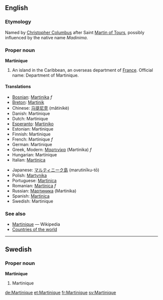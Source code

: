 ==English==

===Etymology===
Named by [[w:Christopher Columbus|Christopher Columbus]] after Saint [[w:Martin of Tours|Martin of Tours]], possibly influenced by the native name ''Madinima''.

===Proper noun===
'''Martinique'''
# An island in the Caribbean, an overseas department of [[France]].  Official name: Department of Martinique.

====Translations====
{{top}}
*[[Bosnian]]: [[Martinika]] ''f''
*[[Breton]]: [[Martinik]]
*Chinese: [[马提尼克]] (mǎtíníkè)
*Danish: Martinique
*Dutch: Martinique
*[[Esperanto]]: [[Martiniko]]
*Estonian: Martinique
*Finnish: Martinique
*French: Martinique ''f''
*German: Martinique
*Greek, Modern: [[Μαρτινίκα]] (Martinika) ''f''
*Hungarian: Martinique
*Italian: [[Martinica]]
{{mid}}
*Japanese: [[マルティニーク島]] (marutinīku-tō)
*Polish: [[Martynika]]
*Portuguese: [[Martinica]]
*Romanian: [[Martinica]] ''f''
*Russian: [[Мартиника]] (Martinika)
*Spanish: [[Martinica]]
*Swedish: Martinique
{{bottom}}

===See also===
* [[w:Martinique|Martinique]] — Wikipedia
* [[Countries of the world]]

----
==Swedish==

===Proper noun===
'''Martinique'''
#Martinique

[[de:Martinique]]
[[et:Martinique]]
[[fr:Martinique]]
[[sv:Martinique]]